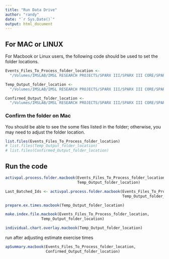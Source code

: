 ```yaml
---
title: "Run Data Drive"
author: "randy"
date: "`r Sys.Date()`"
output: html_document
---
```


## For MAC or LINUX 

For Macbook or Linux users, the following code should be used to set the folder locations. 


```r
Events_Files_To_Process_folder_location <-
  "/Volumes/IMSLAB/IMSL RESEARCH PROJECTS/SPARX III/SPARX III CORE/SPARX DATA ANALYSIS/SPARX ACTIVPAL PROCESSING/AP_Processing_Directory/Events_Files_To_Process/"

Temp_Output_folder_location <-
  "/Volumes/IMSLAB/IMSL RESEARCH PROJECTS/SPARX III/SPARX III CORE/SPARX DATA ANALYSIS/SPARX ACTIVPAL PROCESSING/AP_Processing_Directory/Temp_Output/"

Confirmed_Output_folder_location <-
  "/Volumes/IMSLAB/IMSL RESEARCH PROJECTS/SPARX III/SPARX III CORE/SPARX DATA ANALYSIS/SPARX ACTIVPAL PROCESSING/AP_Processing_Directory/Confirmed_Output/"
```


### Confirm the folder on Mac

You should be able to see the some files listed in the folder; 
otherwise, you may need to adjust the folder location.

```r
list.files(Events_Files_To_Process_folder_location)
# list.files(Temp_Output_folder_location)
# list.files(Confirmed_Output_folder_location)
```

## Run the code

```r
activpal.process.folder.macbook(Events_Files_To_Process_folder_location,
                                Temp_Output_folder_location)

Last_Batched_Ids <- activpal.process.folder.macbook(Events_Files_To_Process_folder_location,
                                                    Temp_Output_folder_location)

prepare.ex.times.macbook(Temp_Output_folder_location)

make.index.file.macbook(Events_Files_To_Process_folder_location,
                Temp_Output_folder_location)

individual.chart.overlay.macbook(Temp_Output_folder_location)
```


run after adjusting estimate exercise times	

```r
apSummary.macbook(Events_Files_To_Process_folder_location,
                  Confirmed_Output_folder_location)
```








